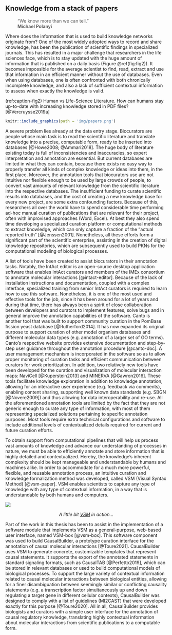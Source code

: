 ## Knowledge from a stack of papers {-}

:::{.quote}
```{=html}
<blockquote style='border:none'>&ldquo;We know more than we can tell.&rdquo; </br><strong>Michael Polanyi</strong></blockquote>
```
:::

\indent
Where does the information that is used to build knowledge networks originate from?
One of the most widely adopted ways to record and share knowledge, has been the publication of scientific findings in specialized journals.
This has resulted in a major challenge that researchers in the life sciences face, which is to stay updated with the huge amount of information that is published on a daily basis (Figure \@ref(fig:fig2)).
It becomes impossible for the average scientist to find, read, extract and use that information in an efficient manner without the use of databases.
Even when using databases, one is often confronted with both chronically incomplete knowledge, and also a lack of sufficient contextual information to assess when exactly the knowledge is valid.

(ref:caption-fig2) Human vs Life-Science Literature. How can humans stay up-to-date with increasing knowledge stored in PDF files? [@Vercruysse2019a]

```r
knitr::include_graphics(path = 'img/papers.png')
```

A severe problem lies already at the data entry stage.
Biocurators are people whose main task is to read the scientific literature and translate knowledge into a precise, computable form, ready to be inserted into databases [@Howe2008; @Ammari2018].
The huge body of literature existing today is full of inconsistencies and inaccuracies, so expert interpretation and annotation are essential.
But current databases are limited in what they can contain, because there exists no easy way to properly transfer all kinds of complex knowledge or ideas into them, in the first place.
Moreover, the annotation tools that biocurators use are not intuitive nor flexible enough to be used by large crowds of people, to convert vast amounts of relevant knowledge from the scientific literature into the respective databases.
The insufficient funding to curate scientific results into databases, and the cost of creating a new knowledge base for every new project, are some extra confounding factors.
Because of this, researchers all over the world have to spend considerable time performing ad-hoc manual curation of publications that are relevant for their project, often with improvised approaches (Word, Excel).
At best they also spend time developing a specialized curation platform or computational methods to extract knowledge, which can only capture a fraction of the "actual reported truth" [@Jenssen2001].
Nonetheless, all these efforts form a significant part of the scientific enterprise, assisting in the creation of digital knowledge repositories, which are subsequently used to build PKNs for the computational modeling of biological processes.

\vspace{15pt}
A list of tools have been created to assist biocurators in their annotation tasks.
Notably, the IntAct editor is an open-source desktop application software that enables IntAct curators and members of the IMEx consortium to annotate molecular interactions [@intact-editor].
Because of the lack of installation instructions and documentation, coupled with a complex interface, specialized training from senior IntAct curators is required to learn how to use this software.
Nonetheless, it is one of the most used and effective tools for the job, since it has been around for a lot of years and during that time, there has always been a spirit of close collaboration between developers and curators to implement features, solve bugs and in general improve the annotation capabilities of the software.
Canto is another tool that was built to support community curation in the PomBase fission yeast database [@Rutherford2014].
It has now expanded its original purpose to support curation of other model organism databases and different molecular data types (e.g. annotation of a larger set of GO terms).
Canto's respective website provides extensive documentation and step-by-step user guidance throughout the annotation procedure [@canto-doc].
A user management mechanism is incorporated in the software so as to allow proper monitoring of curation tasks and efficient communication between curators for work prioritization.
In addition, two relatively new tools have been developed for the curation and visualization of molecular interaction maps: NaviCell [@Kuperstein2013] and MINERVA [@Gawron2016].
These tools facilitate knowledge exploration in addition to knowledge annotation, allowing for an interactive user experience (e.g. feedback via comments), enabling content sharing, supporting well known data standards (e.g. SBGN [@Novere2009]) and thus allowing for data interoperability and re-use.
All the aforementioned annotation tools are limited by the fact that they are not generic enough to curate any type of information, with most of them representing specialized solutions pertaining to specific annotation purposes.
Most tools require extra technical configurations and software to include additional levels of contextualized details required for current and future curation efforts.

\newpage

To obtain support from computational pipelines that will help us process vast amounts of knowledge and advance our understanding of processes in nature, we must be able to efficiently annotate and store information that is highly detailed and contextualized.
Hereby, the knowledge's inherent complexity should be kept manageable and understandable by humans and machines alike.
In order to accommodate for a much more powerful, flexible, and reusable annotation process, an intuitive curation and knowledge formalization method was developed, called VSM (Visual Syntax Method) [@vsm-paper].
VSM enables scientists to capture any type of knowledge with any type of contextual information, in a way that is understandable by both humans and computers.

```{=html}
<img src='https://raw.githubusercontent.com/vsm/vsm-box/master/imgs/vsm-box-example.gif' style='display: block; margin-left: auto; margin-right: auto;' onError="this.style.display='none'"></img>
<p style='text-align:center;'>
  <i>A little bit <a href='https://vsm.github.io/'>VSM</a> in action...</i>
</p>
```

Part of the work in this thesis has been to assist in the implementation of a software module that implements VSM as a general-purpose, web-based user interface, named VSM-box [@vsm-box].
This software component was used to build CausalBuilder, a prototype curation interface for the annotation of causal molecular interactions [@Toure2021].
CausalBuilder uses VSM to generate concrete, customizable templates that represent causal statements.
It supports the export of the annotated statements in standard signaling formats, such as CausalTAB [@Perfetto2019], which can be stored in relevant databases or used to build computational models of biological processes.
To support the large variety of contextual information related to causal molecular interactions between biological entities, allowing for a finer disambiguation between seemingly similar or conflicting causality statements (e.g. a transcription factor simultaneously up and down regulating a target gene in different cellular contexts), CausalBuilder was designed to comply with a list of guidelines (MI2CAST) that were developed exactly for this purpose [@Toure2020].
All in all, CausalBuilder provides biologists and curators with a simple user interface for the annotation of causal regulatory knowledge, translating highly contextual information about molecular interactions from scientific publications to a computable form.

\newpage
